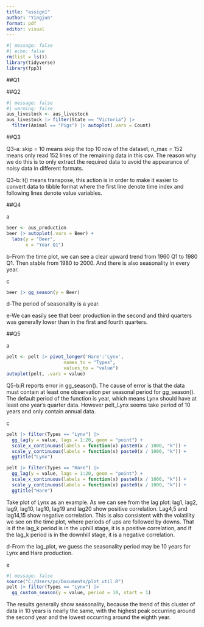 ```yaml
---
title: "assign1"
author: "Yingjun"
format: pdf
editor: visual
---
```


```r
#| message: false
#| echo: false
rm(list = ls())
library(tidyverse)
library(fpp3)
```

##Q1

##Q2

```r
#| message: false
#| warning: false
aus_livestock <- aus_livestock
aus_livestock |> filter(State == "Victoria") |>
  filter(Animal == "Pigs") |> autoplot(.vars = Count)
```

##Q3

Q3-a: skip = 10 means skip the top 10 row of the dataset, n_max = 152 means only read 152 lines of the remaining data in this csv. The reason why we do this is to only extract the required data to avoid the appearance of noisy data in different formats.

Q3-b: t() means transpose, this action is in order to make it easier to convert data to tibble format where the first line denote time index and following lines denote value variables.

##Q4

a

```r
beer <- aus_production
beer |> autoplot(.vars = Beer) + 
  labs(y = "Beer", 
       x = "Year Q1")
```

b-From the time plot, we can see a clear upward trend from 1960 Q1 to 1980 Q1. Then stable from 1980 to 2000. And there is also seasonality in every year.

c

```r
beer |> gg_season(y = Beer)

```

d-The period of seasonality is a year.

e-We can easily see that beer production in the second and third quarters was generally lower than in the first and fourth quarters.

##Q5

a

```r
pelt <- pelt |> pivot_longer('Hare':'Lynx',
                     names_to = "Types",
                     values_to = "value")
autoplot(pelt, .vars = value)

```

Q5-b:R reports error in gg_season(). The cause of error is that the data must contain at least one observation per seasonal period for gg_season(). The default period of the function is year, which means Lynx should have at least one year's quarter data. However pelt_Lynx seems take period of 10 years and only contain annual data.

c

```r
pelt |> filter(Types == "Lynx") |> 
  gg_lag(y = value, lags = 1:20, geom = "point") +
  scale_x_continuous(labels = function(x) paste0(x / 1000, "k")) +
  scale_y_continuous(labels = function(x) paste0(x / 1000, "k")) +
  ggtitle("Lynx")

pelt |> filter(Types == "Hare") |> 
  gg_lag(y = value, lags = 1:20, geom = "point") +
  scale_x_continuous(labels = function(x) paste0(x / 1000, "k")) +
  scale_y_continuous(labels = function(x) paste0(x / 1000, "k")) +
  ggtitle("Hare")
```

Take plot of Lynx as an example. As we can see from the lag plot: lag1, lag2, lag9, lag10, lag10, lag19 and lag20 show positive correlation. Lag4,5 and lag14,15 show negative correlation. This is also consistent with the volatility we see on the time plot, where periods of ups are followed by downs. That is if the lag_k period is in the uphill stage, it is a positive correlation, and if the lag_k period is in the downhill stage, it is a negative correlation.

d-From the lag_plot, we guess the seasonality period may be 10 years for Lynx and Hare production.

e

```r
#| message: false
source("C:/Users/pc/Documents/plot_util.R")
pelt |> filter(Types == "Lynx") |> 
  gg_custom_season(y = value, period = 10, start = 1)

```

The results generally show seasonality, because the trend of this cluster of data in 10 years is nearly the same, with the highest peak occurring around the second year and the lowest occurring around the eighth year.
